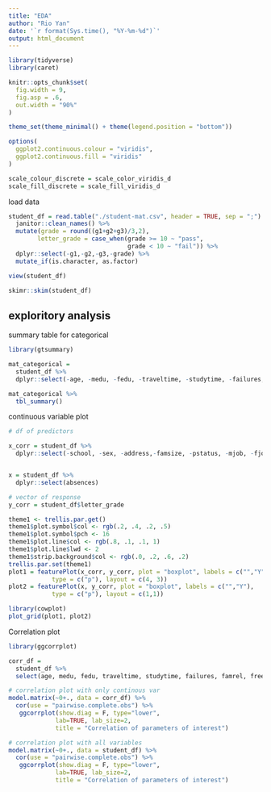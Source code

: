 ```yaml
---
title: "EDA"
author: "Rio Yan"
date: '`r format(Sys.time(), "%Y-%m-%d")`'
output: html_document
---
```


```r
library(tidyverse)
library(caret)

knitr::opts_chunk$set(
  fig.width = 9,
  fig.asp = .6,
  out.width = "90%"
)

theme_set(theme_minimal() + theme(legend.position = "bottom"))

options(
  ggplot2.continuous.colour = "viridis",
  ggplot2.continuous.fill = "viridis"
)

scale_colour_discrete = scale_color_viridis_d
scale_fill_discrete = scale_fill_viridis_d
```


load data
```r
student_df = read.table("./student-mat.csv", header = TRUE, sep = ";") %>%
  janitor::clean_names() %>%
  mutate(grade = round((g1+g2+g3)/3,2),
        letter_grade = case_when(grade >= 10 ~ "pass",
                                 grade < 10 ~ "fail")) %>%
  dplyr::select(-g1,-g2,-g3,-grade) %>%
  mutate_if(is.character, as.factor)

view(student_df)
```


```r
skimr::skim(student_df)
```



## exploritory analysis

summary table for categorical
```r
library(gtsummary)

mat_categorical =
  student_df %>% 
  dplyr::select(-age, -medu, -fedu, -traveltime, -studytime, -failures, -famrel, -freetime, -goout, -dalc,-walc,-health,-absences)

mat_categorical %>% 
  tbl_summary()
```

continuous variable plot

```r
# df of predictors 

x_corr = student_df %>% 
  dplyr::select(-school, -sex, -address,-famsize, -pstatus, -mjob, -fjob, -reason, -guardian, -schoolsup, -famsup , -paid, -activities, -nursery, -higher, -internet, -romantic, -letter_grade, -absences)


x = student_df %>% 
  dplyr::select(absences)

# vector of response
y_corr = student_df$letter_grade

theme1 <- trellis.par.get()
theme1$plot.symbol$col <- rgb(.2, .4, .2, .5)
theme1$plot.symbol$pch <- 16
theme1$plot.line$col <- rgb(.8, .1, .1, 1)
theme1$plot.line$lwd <- 2
theme1$strip.background$col <- rgb(.0, .2, .6, .2)
trellis.par.set(theme1)
plot1 = featurePlot(x_corr, y_corr, plot = "boxplot", labels = c("","Y"),
            type = c("p"), layout = c(4, 3))
plot2 = featurePlot(x, y_corr, plot = "boxplot", labels = c("","Y"),
            type = c("p"), layout = c(1,1))

library(cowplot)
plot_grid(plot1, plot2)
```


Correlation plot

```r
library(ggcorrplot)

corr_df = 
  student_df %>% 
  select(age, medu, fedu, traveltime, studytime, failures, famrel, freetime, goout, dalc, walc, health, absences, letter_grade) 

# correlation plot with only continous var
model.matrix(~0+., data = corr_df) %>% 
  cor(use = "pairwise.complete.obs") %>% 
   ggcorrplot(show.diag = F, type="lower", 
             lab=TRUE, lab_size=2, 
             title = "Correlation of parameters of interest")

# correlation plot with all variables
model.matrix(~0+., data = student_df) %>% 
  cor(use = "pairwise.complete.obs") %>% 
   ggcorrplot(show.diag = F, type="lower", 
             lab=TRUE, lab_size=2, 
             title = "Correlation of parameters of interest")

```